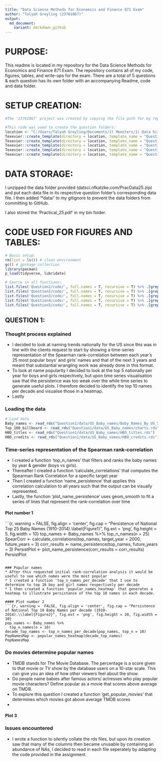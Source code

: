 ```yaml
---
title: "Data Science Methods for Economics and Finance 871 Exam" 
author: "Talyah Greyling (23761067)"
output:
  md_document:
    variant: markdown_github
---
```


# PURPOSE: 

This readme is located in my repository for the Data Science Methods for Economics and Finance 871 Exam. 
The repository contains all of my code, figures, tables, and write-ups for the exam. 
There are a total of 5 questions & each question has its own folder with an accompanying Readme, code and data folder.

# SETUP CREATION: 

```r

#The '23761067' project was created by copying the file path for my repository file (C:/Users/Talyah Greyling/Documents/1) Meesters/1) Data Science 871/Data_Science_Exam_23761067_GitHub) and then using fmxdat::make_project(ProjNam = "23761067"). 

#This code was used to create the question folders: 
location <- "C:/Users/Talyah Greyling/Documents/1) Meesters/1) Data Science 871/Data_Science_Exam_23761067_GitHub"
Texevier::create_template(directory = location, template_name = "Question1")
Texevier::create_template(directory = location, template_name = "Question2")
Texevier::create_template(directory = location, template_name = "Question3")
Texevier::create_template(directory = location, template_name = "Question4")
Texevier::create_template(directory = location, template_name = "Question5")

```

# DATA STORAGE: 

I unzipped the data folder provided (datsci.nfkatzke.com/PracData25.zip) and put each data file in its respective question folder's corresponding data file.
I then added '*data/' to my gitignore to prevent the data folders from committing to GitHub. 

I also stored the 'Practical_25.pdf' in my bin folder. 


# CODE USED FOR FIGURES AND TABLES: 

```r

# Basic setup: 
rm(list = ls()) # clean environment
gc() # garbage collection 
library(pacman)
p_load(tidyverse, lubridate)

# Source in all functions: 
list.files('Question1/code/', full.names = T, recursive = T) %>% .[grepl('.R', .)] %>% as.list() %>% walk(~source(.))
list.files('Question2/code/', full.names = T, recursive = T) %>% .[grepl('.R', .)] %>% as.list() %>% walk(~source(.))
list.files('Question3/code/', full.names = T, recursive = T) %>% .[grepl('.R', .)] %>% as.list() %>% walk(~source(.))
list.files('Question4/code/', full.names = T, recursive = T) %>% .[grepl('.R', .)] %>% as.list() %>% walk(~source(.))
list.files('Question5/code/', full.names = T, recursive = T) %>% .[grepl('.R', .)] %>% as.list() %>% walk(~source(.))

```

## QUESTION 1: 

### Thought process explained 
* I decided to look at naming trends nationally for the US since this was in line with the clients request to start by showing a time-series representation of the Spearman rank-correlation between each year’s 25 most popular boys’ and girls’ names
and that of the next 3 years and meant that substantial wrangling work was already done in this format. 
* To look at name popularity I decided to look at the top 5 nationally per year for boys and girls respectively, but upon time series visualisation saw that the persistence was too weak over the while time series to generate useful plots. I therefore decided to identify the top 10 names per decade and visualise those in a heatmap. 
* Lastly 

### Loading the data 
```r
# Load data
Baby_names <- read_rds("Question1/data/US_Baby_names/Baby_Names_By_US_State.rds")
Top_100_billboard <- read_rds("Question1/data/US_Baby_names/charts.rds")
HBO_titles <- read_rds("Question1/data/US_Baby_names/HBO_titles.rds")
HBO_credits <- read_rds("Question1/data/US_Baby_names/HBO_credits.rds")
```

### Time-series representation of the Spearman rank-correlation
* I created a function 'top_n_names' that filters and ranks the baby names by year & gender (boys vs girls). 
* Thereafter I created a function 'calculate_correlations' that computes the Spearman Rank Correlation for a specific target year
* Then I created a function 'name_persistence' that applies this correlation calculation to all years such that the output can be visually represented. 
* Lastly, the function 'plot_name_persistence' uses geom_smooth to fit a series of lines that represent the rank-correlation over time  

#### Plot number 1 
```{r, warning =  FALSE, fig.align = 'center', fig.cap = "Persistence of National Top 25 Baby Names (1910-2014).\\label{Figure1}", fig.ext = 'png', fig.height = 5, fig.width = 10}
top_names <- Baby_names %>% 
  top_n_names(n = 25)
SpearCorr <- calculate_correlations(top_names, target_year = 2000, future_years = 3)
corr_results <- name_persistence(top_names, future_years = 3)
PersistPlot <- plot_name_persistence(corr_results = corr_results) 
PersistPlot

```

### Popular names 
* After this requested initial rank-correlation analysis it would be useful to see which names were the most popular 
* I created a function 'top_n_names_per_decade' that I use to determine to top 10 boy and girl names respectively per decade
* I then created a function 'popular_names_heatmap' that generates a heatmap to illustrate persistance of the top 10 names in each decade. 

#### Plot number 2
```{r, warning =  FALSE, fig.align = 'center', fig.cap = "Persistence of National Top 10 Baby Names per decade (1910-2014).\\label{Figure2}", fig.ext = 'png', fig.height = 20, fig.width = 10}
pop_names <- Baby_names %>% 
  top_n_names(n = 10)
decade_top_names <- top_n_names_per_decade(pop_names, top_n = 10)
PopNamesMap <- popular_names_heatmap(decade_top_names)
PopNamesMap

```

### Do movies determine popular names 
* TMDB stands for The Movie Database. The percentage is a score given to that movie or TV show by the database users on a 10-star scale. This can give you an idea of how other viewers feel about the show.
* Do people name babies after famous actors/ actresses who play popular movie characters? Define popular as a movie that scores above average on TMDB. 
* To explore this question I created a function 'get_popular_movies' that determines which movies got above average TMDB scores 
*

#### Plot 3 

### Issues encountered 
* I wrote a function to silently collate the rds files, but upon its creation saw that many of the columns then became unusable by containing an abundance of NAs, I decided to read in each file seperately by adapting the code provided in the assignment. 
